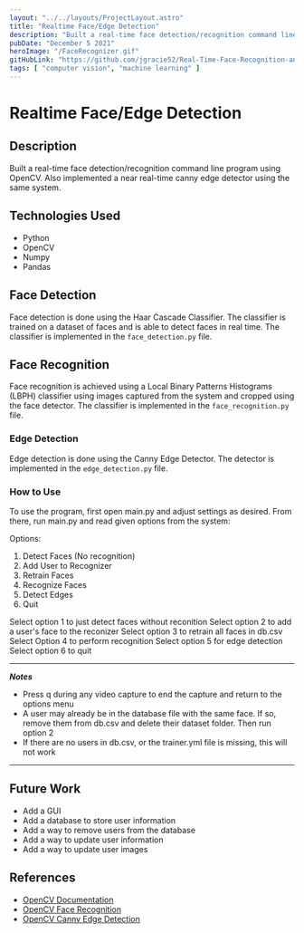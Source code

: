 ```yaml
---
layout: "../../layouts/ProjectLayout.astro"
title: "Realtime Face/Edge Detection"
description: "Built a real-time face detection/recognition command line program using OpenCV. Also implemented a near real-time canny edge detector using the same system"
pubDate: "December 5 2021"
heroImage: "/FaceRecognizer.gif"
gitHubLink: "https://github.com/jgracie52/Real-Time-Face-Recognition-and-Edge-Detection"
tags: [ "computer vision", "machine learning" ]
---
```


# Realtime Face/Edge Detection

## Description

Built a real-time face detection/recognition command line program using OpenCV. Also implemented a near real-time canny edge detector using the same system. 

## Technologies Used

* Python
* OpenCV
* Numpy
* Pandas

## Face Detection

Face detection is done using the Haar Cascade Classifier. The classifier is trained on a dataset of faces and is able to detect faces in real time. The classifier is implemented in the `face_detection.py` file.

## Face Recognition

Face recognition is achieved using a Local Binary Patterns Histograms (LBPH) classifier using images captured from the system and cropped using the face detector. The classifier is implemented in the `face_recognition.py` file.

### Edge Detection

Edge detection is done using the Canny Edge Detector. The detector is implemented in the `edge_detection.py` file.

### How to Use
To use the program, first open main.py and adjust settings as desired. From there, run main.py and read
given options from the system:

Options:

1. Detect Faces (No recognition)
2. Add User to Recognizer
3. Retrain Faces
4. Recognize Faces
5. Detect Edges
6. Quit


Select option 1 to just detect faces without reconition
Select option 2 to add a user's face to the reconizer
Select option 3 to retrain all faces in db.csv
Select Option 4 to perform recognition
Select option 5 for edge detection
Select option 6 to quit

---
***Notes***

* Press q during any video capture to end the capture and return to the options menu
* A user may already be in the database file with the same face. If so, remove them from db.csv and delete their dataset folder. Then run option 2
* If there are no users in db.csv, or the trainer.yml file is missing, this will not work
---

## Future Work

* Add a GUI
* Add a database to store user information
* Add a way to remove users from the database
* Add a way to update user information
* Add a way to update user images

## References

* [OpenCV Documentation](https://docs.opencv.org/master/d7/d8b/tutorial_py_face_detection.html)
* [OpenCV Face Recognition](https://docs.opencv.org/master/d7/d8b/tutorial_py_face_detection.html)
* [OpenCV Canny Edge Detection](https://docs.opencv.org/master/da/d22/tutorial_py_canny.html)
